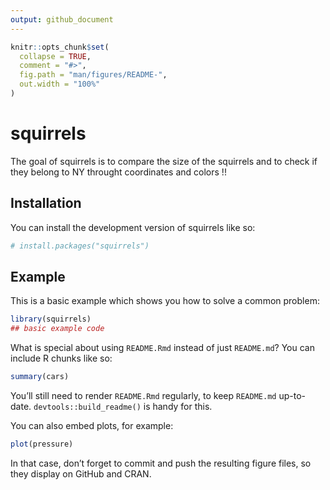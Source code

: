 ```yaml
---
output: github_document
---
```


<!-- README.md is generated from README.Rmd. Please edit that file -->

```r
knitr::opts_chunk$set(
  collapse = TRUE,
  comment = "#>",
  fig.path = "man/figures/README-",
  out.width = "100%"
)
```

# squirrels

<!-- badges: start -->
<!-- badges: end -->

The goal of squirrels is to compare the size of the squirrels and to check if they belong to NY throught coordinates and colors !! 

## Installation

You can install the development version of squirrels like so:

``` r
# install.packages("squirrels")
```

## Example

This is a basic example which shows you how to solve a common problem:

```r
library(squirrels)
## basic example code
```

What is special about using `README.Rmd` instead of just `README.md`? You can include R chunks like so:

```r
summary(cars)
```

You'll still need to render `README.Rmd` regularly, to keep `README.md` up-to-date. `devtools::build_readme()` is handy for this.

You can also embed plots, for example:

```r
plot(pressure)
```

In that case, don't forget to commit and push the resulting figure files, so they display on GitHub and CRAN.
